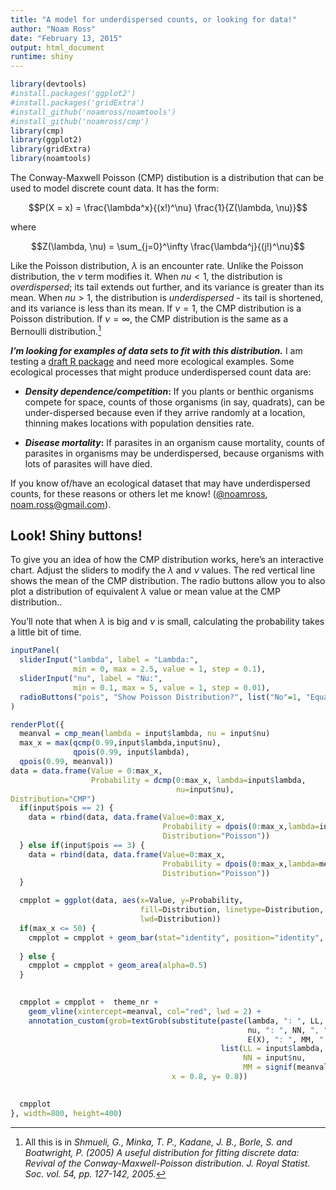 ```yaml
---
title: "A model for underdispersed counts, or looking for data!"
author: "Noam Ross"
date: "February 13, 2015"
output: html_document
runtime: shiny
---
```


```r
library(devtools)
#install.packages('ggplot2')
#install.packages('gridExtra')
#install_github('noamross/noamtools')
#install_github('noamross/cmp')
library(cmp)
library(ggplot2)
library(gridExtra)
library(noamtools)
```

The Conway-Maxwell Poisson (CMP) distibution is a distribution that can be used
to model discrete count data.  It has the form:

$$P(X = x) = \frac{\lambda^x}{(x!)^\nu} \frac{1}{Z(\lambda, \nu)}$$

where

$$Z(\lambda, \nu) = \sum_{j=0}^\infty \frac{\lambda^j}{(j!)^\nu}$$

Like the Poisson distribution, $\lambda$ is an encounter rate. Unlike the Poisson
distribution, the $\nu$ term modifies it.  When $nu < 1$, the distribution is *overdispersed*; its tail extends
out further, and its variance is greater than its mean. When $nu > 1$, the distribution
is *underdispersed* - its tail is shortened, and its variance is less than
its mean.  If $\nu = 1$, the CMP distribution is a Poisson distribution.  If $\nu = \infty$, the CMP distribution
is the same as a Bernoulli distribution.[^1]

[^1]: All this is in *Shmueli, G., Minka, T. P., Kadane, J. B., Borle, S. and Boatwright, P. (2005) A
useful distribution for fitting discrete data: Revival of the 
Conway-Maxwell-Poisson distribution.  J. Royal Statist. Soc. vol. 54, pp. 127-142, 2005.*

***I'm looking for examples of data
sets to fit with this distribution.*** I am testing a [draft R package](https://github.com/noamross/cmp) and need more ecological examples. Some ecological processes that might produce underdispersed count data are:

-   ***Density dependence/competition*:** If you plants or benthic organisms
    compete for space, counts of those organisms (in say, quadrats), can be under-dispersed
    because even if they arrive randomly at a location, thinning makes
    locations with population densities rate.
    
-   ***Disease mortality*:** If parasites in an organism cause mortality, counts
    of parasites in organisms may be underdispersed, because organisms with lots
    of parasites will have died.
    
If you know of/have an ecological dataset that may have underdispersed counts, for
these reasons or others let me know! ([\@noamross](http://twitter.com/noamross), [noam.ross\@gmail.com](mailto:noam.ross@gmail.com)).

## Look! Shiny buttons!

To give you an idea of how the CMP distribution works, here's an interactive chart.
Adjust the sliders to modify the $\lambda$ and $\nu$ values. The
red vertical line shows the mean of the CMP distribution.
The radio buttons allow you to also plot a distribution of equivalent $\lambda$ value or mean value at the CMP
distribution..

You'll note that when $\lambda$ is big and $\nu$ is small, calculating the probability
takes a little bit of time.

```r
inputPanel(
  sliderInput("lambda", label = "Lambda:",
              min = 0, max = 2.5, value = 1, step = 0.1),
  sliderInput("nu", label = "Nu:",
              min = 0.1, max = 5, value = 1, step = 0.01),
  radioButtons("pois", "Show Poisson Distribution?", list("No"=1, "Equal Lambdas"=2, "Equal Means"=3))
)
```

```r
renderPlot({
  meanval = cmp_mean(lambda = input$lambda, nu = input$nu)
  max_x = max(qcmp(0.99,input$lambda,input$nu),
              qpois(0.99, input$lambda),
  qpois(0.99, meanval))
data = data.frame(Value = 0:max_x,
                  Probability = dcmp(0:max_x, lambda=input$lambda,
                                     nu=input$nu),
Distribution="CMP")
  if(input$pois == 2) {
    data = rbind(data, data.frame(Value=0:max_x, 
                                  Probability = dpois(0:max_x,lambda=input$lambda),
                                  Distribution="Poisson"))
  } else if(input$pois == 3) {
    data = rbind(data, data.frame(Value=0:max_x, 
                                  Probability = dpois(0:max_x,lambda=meanval),
                                  Distribution="Poisson"))
  }

  cmpplot = ggplot(data, aes(x=Value, y=Probability,
                             fill=Distribution, linetype=Distribution,
                             lwd=Distribution)) 
  if(max_x <= 50) {
    cmpplot = cmpplot + geom_bar(stat="identity", position="identity", alpha=0.5) + scale_x_discrete(limits=0:max_x)
    
  } else {
    cmpplot = cmpplot + geom_area(alpha=0.5)
  }

    
  cmpplot = cmpplot +  theme_nr +
    geom_vline(xintercept=meanval, col="red", lwd = 2) +
    annotation_custom(grob=textGrob(substitute(paste(lambda, ": ", LL, "\n",
                                                     nu, ": ", NN, ", ",
                                                     E(X), ": ", MM, ", "),
                                               list(LL = input$lambda,
                                                    NN = input$nu,
                                                    MM = signif(meanval,3))),
                                    x = 0.8, y= 0.8))
  

  cmpplot
}, width=800, height=400)  
```
